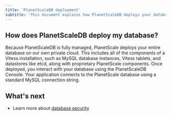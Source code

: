 ```yaml
---
title: 'PlanetScaleDB deployment'
subtitle: 'This document explains how PlanetScaleDB deploys your database.'
---
```


## How does PlanetScaleDB deploy my database?

Because PlanetScaleDB is fully managed, PlanetScale deploys your entire database on our own private cloud. This includes all of the components of a Vitess installation, such as MySQL database instances, Vitess tablets, and datastores like etcd, along with proprietary PlanetScale components. Once deployed, you interact with your database using the PlanetScaleDB Console. Your application connects to the PlanetScale database using a standard MySQL connection string.

## What's next

- Learn more about [database security](security-features)

